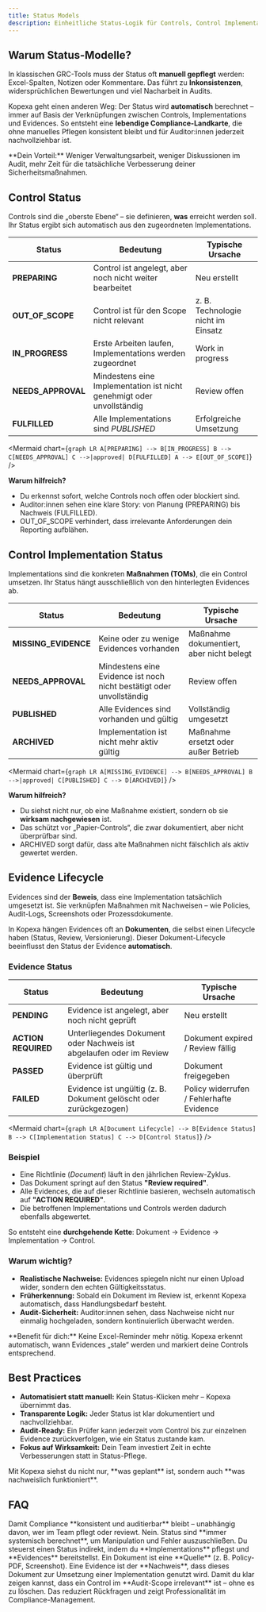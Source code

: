 ```yaml
---
title: Status Models
description: Einheitliche Status-Logik für Controls, Control Implementations und Evidences
---
```


## Warum Status-Modelle?

In klassischen GRC-Tools muss der Status oft **manuell gepflegt** werden: Excel-Spalten, Notizen oder Kommentare.
Das führt zu **Inkonsistenzen**, widersprüchlichen Bewertungen und viel Nacharbeit in Audits.

Kopexa geht einen anderen Weg:
Der Status wird **automatisch** berechnet – immer auf Basis der Verknüpfungen zwischen Controls, Implementations und Evidences.
So entsteht eine **lebendige Compliance-Landkarte**, die ohne manuelles Pflegen konsistent bleibt und für Auditor:innen jederzeit nachvollziehbar ist.

<Callout>
**Dein Vorteil:** Weniger Verwaltungsarbeit, weniger Diskussionen im Audit, mehr Zeit für die tatsächliche Verbesserung deiner Sicherheitsmaßnahmen.
</Callout>

## Control Status

Controls sind die „oberste Ebene“ – sie definieren, **was** erreicht werden soll.
Ihr Status ergibt sich automatisch aus den zugeordneten Implementations.

| Status | Bedeutung | Typische Ursache |
|--------|-----------|------------------|
| **PREPARING** | Control ist angelegt, aber noch nicht weiter bearbeitet | Neu erstellt |
| **OUT_OF_SCOPE** | Control ist für den Scope nicht relevant | z. B. Technologie nicht im Einsatz |
| **IN_PROGRESS** | Erste Arbeiten laufen, Implementations werden zugeordnet | Work in progress |
| **NEEDS_APPROVAL** | Mindestens eine Implementation ist nicht genehmigt oder unvollständig | Review offen |
| **FULFILLED** | Alle Implementations sind *PUBLISHED* | Erfolgreiche Umsetzung |

<Mermaid chart={`
graph LR
  A[PREPARING] --> B[IN_PROGRESS]
  B --> C[NEEDS_APPROVAL]
  C -->|approved| D[FULFILLED]
  A --> E[OUT_OF_SCOPE]
`} />

**Warum hilfreich?**
- Du erkennst sofort, welche Controls noch offen oder blockiert sind.
- Auditor:innen sehen eine klare Story: von Planung (PREPARING) bis Nachweis (FULFILLED).
- OUT_OF_SCOPE verhindert, dass irrelevante Anforderungen dein Reporting aufblähen.

## Control Implementation Status

Implementations sind die konkreten **Maßnahmen (TOMs)**, die ein Control umsetzen.
Ihr Status hängt ausschließlich von den hinterlegten Evidences ab.

| Status | Bedeutung | Typische Ursache |
|--------|-----------|------------------|
| **MISSING_EVIDENCE** | Keine oder zu wenige Evidences vorhanden | Maßnahme dokumentiert, aber nicht belegt |
| **NEEDS_APPROVAL** | Mindestens eine Evidence ist noch nicht bestätigt oder unvollständig | Review offen |
| **PUBLISHED** | Alle Evidences sind vorhanden und gültig | Vollständig umgesetzt |
| **ARCHIVED** | Implementation ist nicht mehr aktiv gültig | Maßnahme ersetzt oder außer Betrieb |

<Mermaid chart={`
graph LR
  A[MISSING_EVIDENCE] --> B[NEEDS_APPROVAL]
  B -->|approved| C[PUBLISHED]
  C --> D[ARCHIVED]
`} />

**Warum hilfreich?**
- Du siehst nicht nur, ob eine Maßnahme existiert, sondern ob sie **wirksam nachgewiesen** ist.
- Das schützt vor „Papier-Controls“, die zwar dokumentiert, aber nicht überprüfbar sind.
- ARCHIVED sorgt dafür, dass alte Maßnahmen nicht fälschlich als aktiv gewertet werden.

## Evidence Lifecycle

Evidences sind der **Beweis**, dass eine Implementation tatsächlich umgesetzt ist.
Sie verknüpfen Maßnahmen mit Nachweisen – wie Policies, Audit-Logs, Screenshots oder Prozessdokumente.

In Kopexa hängen Evidences oft an **Dokumenten**, die selbst einen Lifecycle haben (Status, Review, Versionierung).
Dieser Dokument-Lifecycle beeinflusst den Status der Evidence **automatisch**.

### Evidence Status

| Status | Bedeutung | Typische Ursache |
|--------|-----------|------------------|
| **PENDING** | Evidence ist angelegt, aber noch nicht geprüft | Neu erstellt |
| **ACTION REQUIRED** | Unterliegendes Dokument oder Nachweis ist abgelaufen oder im Review | Dokument expired / Review fällig |
| **PASSED** | Evidence ist gültig und überprüft | Dokument freigegeben |
| **FAILED** | Evidence ist ungültig (z. B. Dokument gelöscht oder zurückgezogen) | Policy widerrufen / Fehlerhafte Evidence |

<Mermaid chart={`
graph LR
  A[Document Lifecycle] --> B[Evidence Status]
  B --> C[Implementation Status]
  C --> D[Control Status]
`} />

### Beispiel

- Eine Richtlinie (*Document*) läuft in den jährlichen Review-Zyklus.
- Das Dokument springt auf den Status **"Review required"**.
- Alle Evidences, die auf dieser Richtlinie basieren, wechseln automatisch auf **"ACTION REQUIRED"**.
- Die betroffenen Implementations und Controls werden dadurch ebenfalls abgewertet.

So entsteht eine **durchgehende Kette**: Dokument → Evidence → Implementation → Control.

### Warum wichtig?

- **Realistische Nachweise:** Evidences spiegeln nicht nur einen Upload wider, sondern den echten Gültigkeitsstatus.
- **Früherkennung:** Sobald ein Dokument im Review ist, erkennt Kopexa automatisch, dass Handlungsbedarf besteht.
- **Audit-Sicherheit:** Auditor:innen sehen, dass Nachweise nicht nur einmalig hochgeladen, sondern kontinuierlich überwacht werden.

<Callout>
**Benefit für dich:** Keine Excel-Reminder mehr nötig. Kopexa erkennt automatisch, wann Evidences „stale“ werden und markiert deine Controls entsprechend.
</Callout>

## Best Practices

- **Automatisiert statt manuell:** Kein Status-Klicken mehr – Kopexa übernimmt das.
- **Transparente Logik:** Jeder Status ist klar dokumentiert und nachvollziehbar.
- **Audit-Ready:** Ein Prüfer kann jederzeit vom Control bis zur einzelnen Evidence zurückverfolgen, wie ein Status zustande kam.
- **Fokus auf Wirksamkeit:** Dein Team investiert Zeit in echte Verbesserungen statt in Status-Pflege.

<Callout>
Mit Kopexa siehst du nicht nur, **was geplant** ist, sondern auch **was nachweislich funktioniert**.
</Callout>

## FAQ

<Accordions type="single">
  <Accordion title="Warum setzt Kopexa auf automatische Status?">
      Damit Compliance **konsistent und auditierbar** bleibt – unabhängig davon, wer im Team pflegt oder reviewt.
  </Accordion>
  <Accordion title="Kann ich den Status manuell überschreiben?">
    Nein. Status sind **immer systemisch berechnet**, um Manipulation und Fehler auszuschließen.
    Du steuerst einen Status indirekt, indem du **Implementations** pflegst und **Evidences** bereitstellst.
  </Accordion>
  <Accordion title="Was unterscheidet Evidence von einem Dokument?">
      Ein Dokument ist eine **Quelle** (z. B. Policy-PDF, Screenshot).
      Eine Evidence ist der **Nachweis**, dass dieses Dokument zur Umsetzung einer Implementation genutzt wird.
  </Accordion>
  <Accordion title='Warum gibt es "Out of Scope"?'>
      Damit du klar zeigen kannst, dass ein Control im **Audit-Scope irrelevant** ist – ohne es zu löschen.
      Das reduziert Rückfragen und zeigt Professionalität im Compliance-Management.
  </Accordion>
</Accordions>
